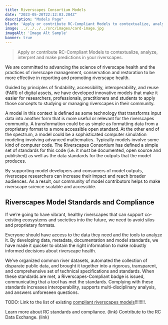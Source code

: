 ```yaml
---
title: Riverscapes Consortium Models
date: "2023-05-20T22:12:03.284Z"
description: "Models Page"
blurb: 'Apply or contribute RC-Compliant Models to contextualize, analyze, interpret and make predictions in your riverscapes.'
image: ../../../../src/images/card-image.jpg
imageAlt: 'Image Alt Sample'
banner: true
---
```


> Apply or contribute RC-Compliant Models to contextualize, analyze, interpret and make predictions in your riverscapes.

We are committed to advancing the science of riverscape health and the practices of riverscape management, conservation and restoration to be more effective in reporting and promoting riverscape health. 
 
Guided by principles of findability, accessibility, interoperability, and reuse (FAIR) of digital assets, we have developed innovative models that make it easier for researchers, professionals, practitioners and students to apply those concepts to studying or managing riverscapes in their community.

A model in this context is defined as some technology that transforms input data into another form that is more useful or relevant for the riverscapes community. A transformation could be as simple as formatting data from a proprietary format to a more accessible open standard. At the other end of the spectrum, a model could be a sophisticated computer simulation modeling involving advanced mathematics. Typically models involve some kind of computer code. The Riverscapes Consortium has defined a simple set of standards for this code (i.e. it must be documented, open source and published) as well as the data standards for the outputs that the model produces.
 
By supporting model developers and consumers of model outputs, riverscape researchers can increase their impact and reach broader audiences. As a result, our community of model contributors helps to make riverscape science scalable and accessible. 
 
## Riverscapes Model Standards and Compliance
If we’re going to have vibrant, healthy riverscapes that can support co-existing ecosystems and societies into the future, we need to avoid silos and proprietary formats. 
 
Everyone should have access to the data they need and the tools to analyze it. By developing data, metadata, documentation and model standards, we have made it quicker to obtain the right information to make robustly informed decisions about riverscape health.
 
We’ve organized common river datasets, automated the collection of disparate public data, and brought it together into a rigorous, transparent, and comprehensive set of technical specifications and standards. When these standards are met, a Riverscapes-Compliant badge is issued, communicating that a tool has met the standards. Complying with these standards increases interoperability, supports multi-disciplinary analysis, and answers unforeseen questions.

TODO: Link to the list of existing [compliant riverscapes models](https://tools.riverscapes.net/)!!!!!!!!.
 
Learn more about RC standards and compliance. (link)
Contribute to the RC Data Exchange. (link)


